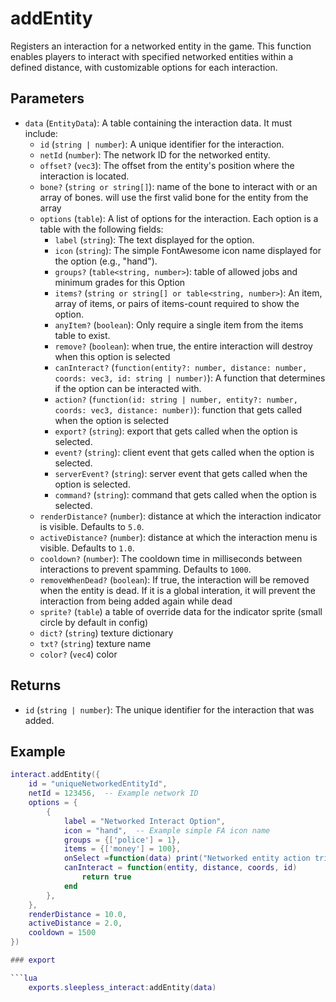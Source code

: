 # addEntity

Registers an interaction for a networked entity in the game. This function enables players to interact with specified networked entities within a defined distance, with customizable options for each interaction.

## Parameters

- `data` (`EntityData`): A table containing the interaction data. It must include:
  - `id` (`string | number`): A unique identifier for the interaction.
  - `netId` (`number`): The network ID for the networked entity.
  - `offset?` (`vec3`): The offset from the entity's position where the interaction is located.
  - `bone?` (`string or string[]`): name of the bone to interact with or an array of bones. will use the first valid bone for the entity from the array
  - `options` (`table`): A list of options for the interaction. Each option is a table with the following fields:
    - `label` (`string`): The text displayed for the option.
    - `icon` (`string`): The simple FontAwesome icon name displayed for the option (e.g., "hand").
    - `groups?` (`table<string, number>`): table of allowed jobs and minimum grades for this Option
    - `items?` (`string or string[] or table<string, number>`): An item, array of items, or pairs of items-count required to show the option.
    - `anyItem?` (`boolean`): Only require a single item from the items table to exist.
    - `remove?` (`boolean`): when true, the entire interaction will destroy when this option is selected
    - `canInteract?` (`function(entity?: number, distance: number, coords: vec3, id: string | number)`): A function that determines if the option can be interacted with.
    - `action?` (`function(id: string | number, entity?: number, coords: vec3, distance: number)`): function that gets called when the option is selected
    - `export?` (`string`): export that gets called when the option is selected.
    - `event?` (`string`): client event that gets called when the option is selected.
    - `serverEvent?` (`string`): server event that gets called when the option is selected.
    - `command?` (`string`): command that gets called when the option is selected.
  - `renderDistance?` (`number`): distance at which the interaction indicator is visible. Defaults to `5.0`.
  - `activeDistance?` (`number`): distance at which the interaction menu is visible. Defaults to `1.0`.
  - `cooldown?` (`number`): The cooldown time in milliseconds between interactions to prevent spamming. Defaults to `1000`.
  - `removeWhenDead?` (`boolean`): If true, the interaction will be removed when the entity is dead. If it is a global interation, it will prevent the interaction from being added again while dead
  - `sprite?` (`table`) a table of override data for the indicator sprite (small circle by default in config)
   - `dict?` (`string`) texture dictionary
   - `txt?` (`string`) texture name
   - `color?` (`vec4`) color

## Returns

- `id` (`string | number`): The unique identifier for the interaction that was added.

## Example

```lua
interact.addEntity({
    id = "uniqueNetworkedEntityId",
    netId = 123456,  -- Example network ID
    options = {
        {
            label = "Networked Interact Option",
            icon = "hand",  -- Example simple FA icon name
            groups = {['police'] = 1},
            items = {['money'] = 100},
            onSelect =function(data) print("Networked entity action triggered") end,
            canInteract = function(entity, distance, coords, id)
                return true
            end
        },
    },
    renderDistance = 10.0,
    activeDistance = 2.0,
    cooldown = 1500
})

### export

```lua
    exports.sleepless_interact:addEntity(data)
```
